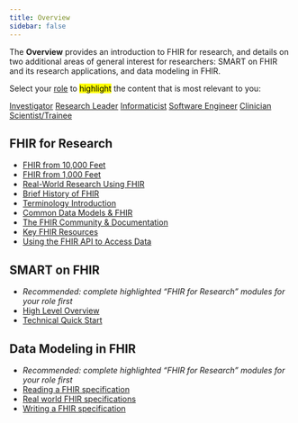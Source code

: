```yaml
---
title: Overview
sidebar: false
---
```


The **Overview** provides an introduction to FHIR for research, and details on two additional areas of general interest for researchers: SMART on FHIR and its research applications, and data modeling in FHIR.

Select your [role](/roles.html) to <mark>highlight</mark> the content that is most relevant to you:

<a href="#" class="btn-role" data-role="investigator">Investigator</a>
<a href="#" class="btn-role" data-role="research-leader" class="fw-bold text-decoration-none">Research Leader</a>
<a href="#" class="btn-role" data-role="informaticist">Informaticist</a>
<a href="#" class="btn-role" data-role="software-engineer">Software Engineer</a>
<a href="#" class="btn-role" data-role="clinician-scientist">Clinician Scientist/Trainee</a>

## FHIR for Research

-   [FHIR from 10,000 Feet](/modules/fhir-from-10000-ft.qmd)
-   [FHIR from 1,000 Feet](/modules/fhir-from-1000-ft.qmd)
-   [Real-World Research Using FHIR](/modules/fhir-research.qmd)
-   [Brief History of FHIR](/modules/fhir-history.qmd)
-   [Terminology Introduction](/modules/terminology.qmd)
-   [Common Data Models & FHIR](/modules/cdms.qmd)
-   [The FHIR Community & Documentation](/modules/fhir-community.qmd)
-   [Key FHIR Resources](/modules/key-fhir-resources.qmd)
-   [Using the FHIR API to Access Data](/modules/fhir-accessing-data.qmd)

## SMART on FHIR

-   *Recommended: complete highlighted "FHIR for Research" modules for your role first*
-   [High Level Overview](/modules/smart-on-fhir-intro.qmd)
-   [Technical Quick Start](/modules/smart-on-fhir-tech.qmd)

## Data Modeling in FHIR

-   *Recommended: complete highlighted "FHIR for Research" modules for your role first*
-   [Reading a FHIR specification](/modules/data-modeling-reading-igs.qmd)
-   [Real world FHIR specifications](/modules/data-modeling-real-world-igs.qmd)
-   [Writing a FHIR specification](/modules/data-modeling-writing-igs.qmd)

<script src="../modules/mappings.js"></script>
<script>

/* constant variable role_module_map: array<object> [
 *   {
 *     role: string
 *     modules: array<string> (substring of each html link such that it uniquely identifies a module)
 *   }
 * ]
 *
 * TODO: ideally extract this from each qmd file's frontmatter, or define this in one json file and let each file build off of it
 *
 */
const all_modules = document.querySelectorAll("section>ul>li");

/* select_modules(string)
 *   highlights modules corresponding to role via role_module_map
 *   param: string - role name in lower kebab case
 */
function select_modules(string) {
    // remove all highlights
    all_modules.forEach((li_node) => {
        //console.log("removing highlight for ", li_node);

        var mark_node = li_node.firstChild;
        var a_node = mark_node.firstChild;

        if( mark_node.nodeName == "MARK" ) {
            li_node.removeChild(mark_node);
            li_node.appendChild(a_node);
        }
    });

    // add highlights based on role_module_map
    role_module_map.forEach((mapping) => {
        if( mapping.role == string ) {
            mapping.modules.forEach((interest_module) => {
                document.querySelectorAll(`[href*="${interest_module}"]`).forEach((interest_a_node) => {

                    //console.log("selecting module ", interest_a_node);

                    var interest_li_node = interest_a_node.parentNode;
                    var mark_node = document.createElement("mark");
                    interest_li_node.appendChild(mark_node);
                    mark_node.appendChild(interest_a_node);

                    //console.log("appended ", interest_a_node, " to ", mark_node);
                });
            });
            return;
        }
    })
}


/* select_role(string)
 *   clears any previous selected roles
 *   highlights the selected role
 */
function select_role(string) {
    document.querySelectorAll("[data-role]").forEach((a_node) => {
        a_node.classList.remove("fw-bold");
        a_node.classList.remove("text-decoration-none");

        var mark_node = a_node.firstChild;
        var text_node = mark_node.firstChild;

        if( mark_node.nodeName == "MARK" ) {
            a_node.removeChild(mark_node);
            a_node.appendChild(text_node);
        }
    });

    var selected_a_node = document.querySelector(`[data-role="${string}"]`);
    selected_a_node.classList.add("fw-bold");
    selected_a_node.classList.add("text-decoration-none");

    var text_node = selected_a_node.firstChild;
    var mark_node = document.createElement("mark");

    selected_a_node.appendChild(mark_node);
    mark_node.appendChild(text_node);
}


// trigger role selection on clicking <a data-role=...>
document.querySelectorAll("a[data-role]").forEach((role_link) => {
    role_link.addEventListener("click", (e) => {
        var role = e.target.dataset.role;
        select_role(role);
        select_modules(role);
    });
});

</script>
